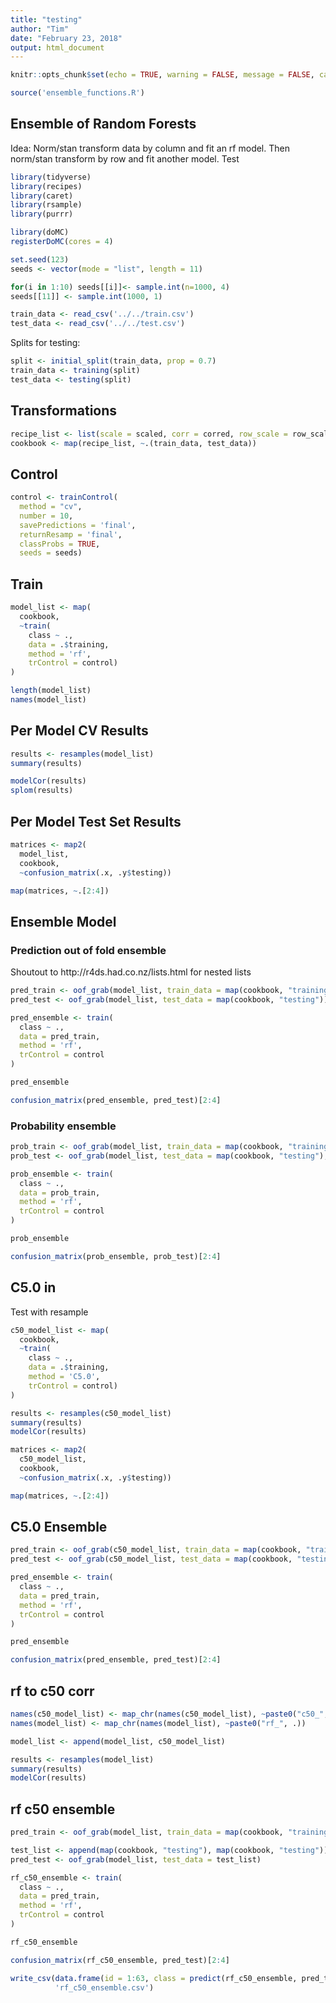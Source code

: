 ```yaml
---
title: "testing"
author: "Tim"
date: "February 23, 2018"
output: html_document
---
```


```r
knitr::opts_chunk$set(echo = TRUE, warning = FALSE, message = FALSE, cache = TRUE)
```

```r
source('ensemble_functions.R') 
```

## Ensemble of Random Forests

Idea: Norm/stan transform data by column and fit an rf model. Then norm/stan transform by row and fit another model. Test

```r
library(tidyverse)
library(recipes)
library(caret)
library(rsample)
library(purrr)

library(doMC)
registerDoMC(cores = 4)

set.seed(123)
seeds <- vector(mode = "list", length = 11)

for(i in 1:10) seeds[[i]]<- sample.int(n=1000, 4)
seeds[[11]] <- sample.int(1000, 1)

```
```r
train_data <- read_csv('../../train.csv')
test_data <- read_csv('../../test.csv')
```

Splits for testing:
```r
split <- initial_split(train_data, prop = 0.7)
train_data <- training(split)
test_data <- testing(split)
```

## Transformations

```r
recipe_list <- list(scale = scaled, corr = corred, row_scale = row_scaled)
cookbook <- map(recipe_list, ~.(train_data, test_data)) 
```

## Control

```r
control <- trainControl(
  method = "cv", 
  number = 10, 
  savePredictions = 'final',
  returnResamp = 'final',
  classProbs = TRUE,
  seeds = seeds)
```

## Train

```r
model_list <- map(
  cookbook,
  ~train(
    class ~ ., 
    data = .$training, 
    method = 'rf', 
    trControl = control)
)
```

```r
length(model_list)
names(model_list)
```

## Per Model CV Results

```r
results <- resamples(model_list)
summary(results)
```

```r
modelCor(results)
splom(results)
```

## Per Model Test Set Results

```r
matrices <- map2(
  model_list, 
  cookbook, 
  ~confusion_matrix(.x, .y$testing))

map(matrices, ~.[2:4])
```


## Ensemble Model

### Prediction out of fold ensemble

Shoutout to http://r4ds.had.co.nz/lists.html for nested lists
```r
pred_train <- oof_grab(model_list, train_data = map(cookbook, "training"))
pred_test <- oof_grab(model_list, test_data = map(cookbook, "testing")) 
```

```r
pred_ensemble <- train(
  class ~ .,
  data = pred_train,
  method = 'rf',
  trControl = control
)
```

```r
pred_ensemble
```

```r
confusion_matrix(pred_ensemble, pred_test)[2:4]
```

### Probability ensemble

```r
prob_train <- oof_grab(model_list, train_data = map(cookbook, "training"), type = 'prob')
prob_test <- oof_grab(model_list, test_data = map(cookbook, "testing"), type = 'prob') 
```

```r
prob_ensemble <- train(
  class ~ .,
  data = prob_train,
  method = 'rf',
  trControl = control
)
```

```r
prob_ensemble
```

```r
confusion_matrix(prob_ensemble, prob_test)[2:4]
```

## C5.0 in 

Test with resample
```r
c50_model_list <- map(
  cookbook,
  ~train(
    class ~ ., 
    data = .$training, 
    method = 'C5.0', 
    trControl = control)
)
```

```r
results <- resamples(c50_model_list)
summary(results)
modelCor(results)
```

```r
matrices <- map2(
  c50_model_list, 
  cookbook, 
  ~confusion_matrix(.x, .y$testing))

map(matrices, ~.[2:4])
```


## C5.0 Ensemble

```r
pred_train <- oof_grab(c50_model_list, train_data = map(cookbook, "training"))
pred_test <- oof_grab(c50_model_list, test_data = map(cookbook, "testing"))
```

```r
pred_ensemble <- train(
  class ~ .,
  data = pred_train,
  method = 'rf',
  trControl = control
)
```

```r
pred_ensemble
```

```r
confusion_matrix(pred_ensemble, pred_test)[2:4]
```

## rf to c50 corr

```r
names(c50_model_list) <- map_chr(names(c50_model_list), ~paste0("c50_", .))
names(model_list) <- map_chr(names(model_list), ~paste0("rf_", .))
```

```r
model_list <- append(model_list, c50_model_list)
```

```r
results <- resamples(model_list)
summary(results)
modelCor(results)
```

## rf c50 ensemble

```r
pred_train <- oof_grab(model_list, train_data = map(cookbook, "training"))

test_list <- append(map(cookbook, "testing"), map(cookbook, "testing"))
pred_test <- oof_grab(model_list, test_data = test_list)
```

```r
rf_c50_ensemble <- train(
  class ~ .,
  data = pred_train,
  method = 'rf',
  trControl = control
)
```

```r
rf_c50_ensemble 
```

```r
confusion_matrix(rf_c50_ensemble, pred_test)[2:4] 
```

```r
write_csv(data.frame(id = 1:63, class = predict(rf_c50_ensemble, pred_test)),
          'rf_c50_ensemble.csv')
```








